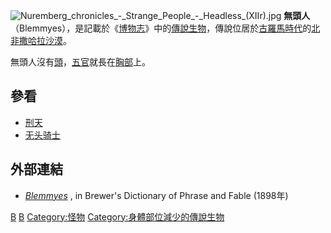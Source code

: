 {{expand|time=2015-10-15T23:25:24+00:00}}
{{onesource|time=2015-10-15T23:25:24+00:00}}
[[Image:Nuremberg_chronicles_-_Strange_People_-_Headless_(XIIr).jpg|thumb]]
'''無頭人'''（Blemmyes），是記載於《[[博物志_(老普林尼)|博物志]]》中的[[傳說生物|傳說生物]]，傳說位居於[[古羅馬時代|古羅馬時代]]的[[北非|北非]][[撒哈拉沙漠|撒哈拉沙漠]]。

無頭人沒有[[頭|頭]]，[[五官|五官]]就長在[[胸部|胸部]]上。

== 參看==
* [[刑天|刑天]]
* [[无头骑士|无头骑士]]

==外部連結==
*[http://www.bartleby.com/81/2013.html ''Blemmyes''] {{Wayback|url=http://www.bartleby.com/81/2013.html |date=20210227064558 }}, in Brewer's Dictionary of Phrase and Fable (1898年)

{{神話小作品}}
[[Category:中世紀傳說生物|B]]
[[Category:神話傳說中的人型生物|B]]
[[Category:怪物|Category:怪物]]

[[Category:身體部位減少的傳說生物|Category:身體部位減少的傳說生物]]